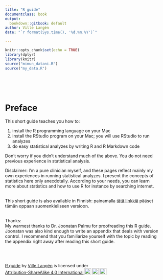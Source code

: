 ```yaml
---
title: "R guide"
documentclass: book
output:
  bookdown::gitbook: default
author: Ville Langén
date: "`r format(Sys.time(), '%d.%m.%Y')`"

---
```


```r
knitr::opts_chunk$set(echo = TRUE)
library(dplyr)
library(knitr)
source("minun_datani.R")
source("my_data.R")
```

<br>
<br>
<br>

# Preface

This short guide teaches you how to:

1. install the R programming language on your Mac
2. install the RStudio program on your Mac; you will use RStudio to run analyzes
3. do easy statistical analyzes by writing R and R Markdown code

Don't worry if you didn't understand much of the above. You do not need previous experience in statistical analysis.

Disclaimer: I'm a pure clinician myself, and these pages reflect mainly my own experiences in running statistical analyzes. I present the concepts of statistics here only anecdotally. According to your needs, you can learn more about statistics and how to use R for instance by searching internet.
 
<br>
This short guide is also available in Finnish: painamalla [tätä linkkiä](https://vldesign.kapsi.fi/r/) pääset tämän oppaan suomenkieliseen versioon.
<br>





 
<br>
Thanks:<br>
My warmest thanks to Dr. Joonatan Palmu for proofreading this R guide. Joonatan was also kind enough to write an appendix that deals with version control. I recommend that you familiarize yourself with the topic by reading the appendix right away after reading this short guide.

<br>
<br>
<p xmlns:cc="http://creativecommons.org/ns#" xmlns:dct="http://purl.org/dc/terms/"><a property="dct:title" rel="cc:attributionURL" href="https://vldesign.kapsi.fi/r-guide-in-english/">R guide</a> by <a rel="cc:attributionURL dct:creator" property="cc:attributionName" href="http://www.linkedin.com/in/ville-langen">Ville Langén</a> is licensed under <a href="http://creativecommons.org/licenses/by-sa/4.0/?ref=chooser-v1" target="_blank" rel="license noopener noreferrer" style="display:inline-block;">Attribution-ShareAlike 4.0 International<img style="height:22px!important;margin-left:3px;vertical-align:text-bottom;" src="https://mirrors.creativecommons.org/presskit/icons/cc.svg?ref=chooser-v1"><img style="height:22px!important;margin-left:3px;vertical-align:text-bottom;" src="https://mirrors.creativecommons.org/presskit/icons/by.svg?ref=chooser-v1"><img style="height:22px!important;margin-left:3px;vertical-align:text-bottom;" src="https://mirrors.creativecommons.org/presskit/icons/sa.svg?ref=chooser-v1"></a></p>

